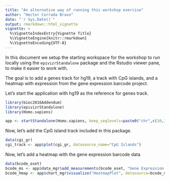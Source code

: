 ```yaml
---
title: "An alternative way of running this workshop exercise"
author: "Hector Corrada Bravo"
date: "`r Sys.Date()`"
output: rmarkdown::html_vignette
vignette: >
  %\VignetteIndexEntry{Vignette Title}
  %\VignetteEngine{knitr::rmarkdown}
  %\VignetteEncoding{UTF-8}
---
```


In this document we setup the starting workspace for the workshop to run locally using the `epivizrStandalone` package
and the Rstudio viewer pane, to make it easier to work with.

The goal is to add a genes track for hg19, a track with CpG islands, and a heatmap with expression from the gene expression barcode project.

Let's start the application with hg19 as the reference
for genes track.

```r
library(bioc2016Addendum)
library(epivizrStandalone)
library(Homo.sapiens)

app <- startStandalone(Homo.sapiens, keep_seqlevels=paste0("chr",c(10,11,20)), chr="chr11", use_viewer_option=TRUE, port=7345)
```

Now, let's add the CpG island track included in this package.

```r
data(cgi_gr)
cgi_track <- app$plot(cgi_gr, datasource_name="CpG Islands")
```

Now, let's add a heatmap with the gene expression barcode data

```r
data(bcode_eset)
bcode_ms <- app$data_mgr$add_measurements(bcode_eset, "Gene Expression Barcode")
bcode_hmap <- app$chart_mgr$visualize("HeatmapPlot", datasource=bcode_ms)
```


